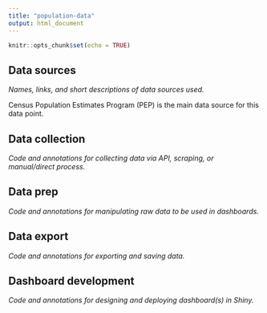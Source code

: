 ```yaml
---
title: "population-data"
output: html_document
---
```


```r
knitr::opts_chunk$set(echo = TRUE)
```

## Data sources

*Names, links, and short descriptions of data sources used.*

Census Population Estimates Program (PEP) is the main data source for this data
point.

## Data collection

*Code and annotations for collecting data via API, scraping, or manual/direct process.*

## Data prep

*Code and annotations for manipulating raw data to be used in dashboards.*

## Data export

*Code and annotations for exporting and saving data.*

## Dashboard development

*Code and annotations for designing and deploying dashboard(s) in Shiny.*


